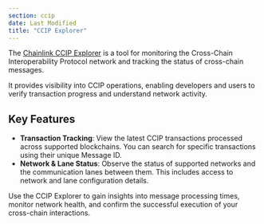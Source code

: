 ```yaml
---
section: ccip
date: Last Modified
title: "CCIP Explorer"
---
```


The [Chainlink CCIP Explorer](https://ccip.chain.link/) is a tool for monitoring the Cross-Chain Interoperability Protocol network and tracking the status of cross-chain messages.

It provides visibility into CCIP operations, enabling developers and users to verify transaction progress and understand network activity.

## Key Features

- **Transaction Tracking**: View the latest CCIP transactions processed across supported blockchains. You can search for specific transactions using their unique Message ID.
- **Network & Lane Status**: Observe the status of supported networks and the communication lanes between them. This includes access to network and lane configuration details.

Use the CCIP Explorer to gain insights into message processing times, monitor network health, and confirm the successful execution of your cross-chain interactions.
